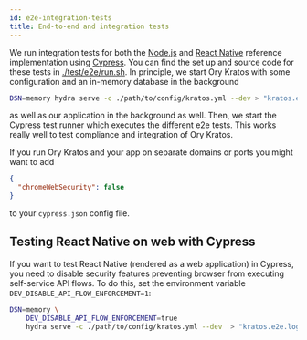 ```yaml
---
id: e2e-integration-tests
title: End-to-end and integration tests
---
```


We run integration tests for both the [Node.js](https://github.com/ory/kratos-selfservice-ui-node) and
[React Native](https://github.com/ory/kratos-selfservice-ui-react-native) reference implementation using
[Cypress](https://www.cypress.io). You can find the set up and source code for these tests in
[./test/e2e/run.sh](https://github.com/ory/kratos/blob/master/test/e2e/run.sh). In principle, we start Ory Kratos with some
configuration and an in-memory database in the background

```sh
DSN=memory hydra serve -c ./path/to/config/kratos.yml --dev > "kratos.e2e.log" 2>&1 &
```

as well as our application in the background as well. Then, we start the Cypress test runner which executes the different e2e
tests. This works really well to test compliance and integration of Ory Kratos.

If you run Ory Kratos and your app on separate domains or ports you might want to add

```json
{
  "chromeWebSecurity": false
}
```

to your `cypress.json` config file.

## Testing React Native on web with Cypress

If you want to test React Native (rendered as a web application) in Cypress, you need to disable security features preventing
browser from executing self-service API flows. To do this, set the environment variable `DEV_DISABLE_API_FLOW_ENFORCEMENT=1`:

```sh
DSN=memory \
    DEV_DISABLE_API_FLOW_ENFORCEMENT=true
    hydra serve -c ./path/to/config/kratos.yml --dev  > "kratos.e2e.log" 2>&1 &)
```
